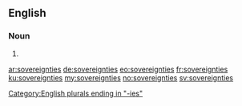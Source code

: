 ==English==

===Noun===
{{head|en|noun plural form}}

# {{plural of|sovereignty|lang=en}}

[[Category:English plurals ending in "-ies"]]

[[ar:sovereignties]]
[[de:sovereignties]]
[[eo:sovereignties]]
[[fr:sovereignties]]
[[ku:sovereignties]]
[[my:sovereignties]]
[[no:sovereignties]]
[[sv:sovereignties]]